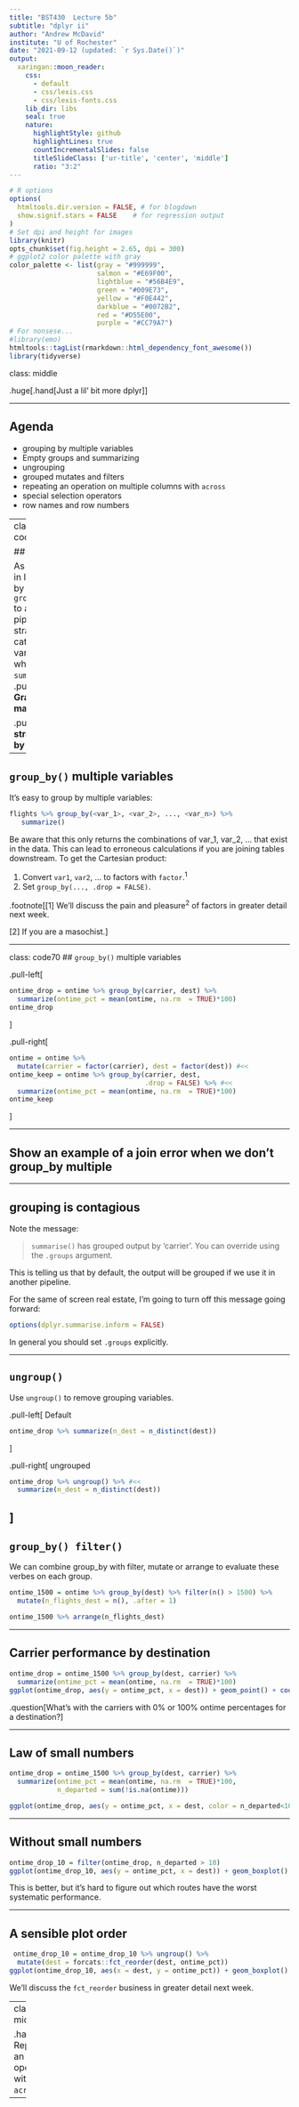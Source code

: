 ```yaml
---
title: "BST430  Lecture 5b"
subtitle: "dplyr ii"
author: "Andrew McDavid"
institute: "U of Rochester"
date: "2021-09-12 (updated: `r Sys.Date()`)"
output:
  xaringan::moon_reader:
    css:
      - default
      - css/lexis.css
      - css/lexis-fonts.css
    lib_dir: libs
    seal: true
    nature:
      highlightStyle: github
      highlightLines: true
      countIncrementalSlides: false
      titleSlideClass: ['ur-title', 'center', 'middle']
      ratio: "3:2"
---
```

  
```r
# R options
options(
  htmltools.dir.version = FALSE, # for blogdown
  show.signif.stars = FALSE    # for regression output
)
# Set dpi and height for images
library(knitr)
opts_chunk$set(fig.height = 2.65, dpi = 300) 
# ggplot2 color palette with gray
color_palette <- list(gray = "#999999", 
                      salmon = "#E69F00", 
                      lightblue = "#56B4E9", 
                      green = "#009E73", 
                      yellow = "#F0E442", 
                      darkblue = "#0072B2", 
                      red = "#D55E00", 
                      purple = "#CC79A7")
# For nonsese...
#library(emo)
htmltools::tagList(rmarkdown::html_dependency_font_awesome())
library(tidyverse)
```
  
class: middle

.huge[.hand[Just a lil' bit more dplyr]]

---

## Agenda

* grouping by multiple variables
* Empty groups and summarizing
* ungrouping
* grouped mutates and filters
* repeating an operation on multiple columns with `across`
* special selection operators
* row names and row numbers

---
class: code70

## grouping

As we saw in lecture 3 by adding `group_by()` to a pipeline, we stratify by a categorical variable when we `summarize()`:
.pull-left[
**Grand margin**
```r
library(nycflights13)
ontime = flights %>% 
  mutate(ontime = arr_delay <= 0)  
ontime %>% 
  summarize(ontime_pct = mean(ontime, na.rm = TRUE)*100)
```
]

.pull-right[
**stratified by carrier**
```r
ontime %>% group_by(carrier) %>% 
  summarize(ontime_pct = mean(ontime, na.rm = TRUE)*100) #<<
```
]

---

## `group_by()` multiple variables

It's easy to group by multiple variables:

```r
flights %>% group_by(<var_1>, <var_2>, ..., <var_n>) %>%
   summarize()
```

Be aware that this only returns the combinations of var_1, var_2, ... that exist in the data. This can lead to erroneous calculations if you are joining tables downstream. To get the Cartesian product:

1.  Convert `var1`, `var2`, ... to factors with `factor`.<sup>1</sup>
2.  Set  `group_by(..., .drop = FALSE)`.

.footnote[[1] We'll discuss the pain and pleasure<sup>2</sup> of factors in greater detail next week.

[2] If you are a masochist.]

---

class: code70
## `group_by()` multiple variables

.pull-left[
```r
ontime_drop = ontime %>% group_by(carrier, dest) %>% 
  summarize(ontime_pct = mean(ontime, na.rm  = TRUE)*100)
ontime_drop
```
]

.pull-right[
```r
ontime = ontime %>% 
  mutate(carrier = factor(carrier), dest = factor(dest)) #<<
ontime_keep = ontime %>% group_by(carrier, dest, 
                                  .drop = FALSE) %>% #<<
  summarize(ontime_pct = mean(ontime, na.rm  = TRUE)*100)
ontime_keep
```
]

---

## Show an example of a join error when we don't group_by multiple

---



## grouping is contagious

Note the message:

>  `summarise()` has grouped output by 'carrier'. You can override using the `.groups` argument.

This is telling us that by default, the output will be grouped if we use it in another pipeline.

For the same of screen real estate, I'm going to turn off this message going forward:
```r
options(dplyr.summarise.inform = FALSE)
```

In general you should set `.groups` explicitly.

---

## `ungroup()`

Use `ungroup()` to remove grouping variables.

.pull-left[
Default
```r
ontime_drop %>% summarize(n_dest = n_distinct(dest))
```
]

.pull-right[
ungrouped
```r
ontime_drop %>% ungroup() %>% #<<
  summarize(n_dest = n_distinct(dest))
```
]
---

## `group_by() filter()`

We can combine group_by with filter, mutate or arrange to evaluate these verbes on each group.

```r
ontime_1500 = ontime %>% group_by(dest) %>% filter(n() > 1500) %>%
  mutate(n_flights_dest = n(), .after = 1)

ontime_1500 %>% arrange(n_flights_dest)

```

---

## Carrier performance by destination

```r
ontime_drop = ontime_1500 %>% group_by(dest, carrier) %>%  
  summarize(ontime_pct = mean(ontime, na.rm  = TRUE)*100)
ggplot(ontime_drop, aes(y = ontime_pct, x = dest)) + geom_point() + coord_flip()
```

.question[What's with the carriers with 0% or 100% ontime percentages for a destination?]

---

## Law of small numbers

```r
ontime_drop = ontime_1500 %>% group_by(dest, carrier) %>%  
  summarize(ontime_pct = mean(ontime, na.rm  = TRUE)*100,
            n_departed = sum(!is.na(ontime)))

ggplot(ontime_drop, aes(y = ontime_pct, x = dest, color = n_departed<10)) + geom_point() + coord_flip()
```

---

## Without small numbers

```r
ontime_drop_10 = filter(ontime_drop, n_departed > 10)
ggplot(ontime_drop_10, aes(y = ontime_pct, x = dest)) + geom_boxplot() + coord_flip()
```

This is better, but it's hard to figure out which routes have the worst systematic performance.

---

## A sensible plot order

```r
 ontime_drop_10 = ontime_drop_10 %>% ungroup() %>% 
  mutate(dest = forcats::fct_reorder(dest, ontime_pct))
ggplot(ontime_drop_10, aes(x = dest, y = ontime_pct)) + geom_boxplot() + coord_flip()
```

We'll discuss the `fct_reorder` business in greater detail next week.

---
class: middle

.hand[# Repeating an operation with `across`]

---




